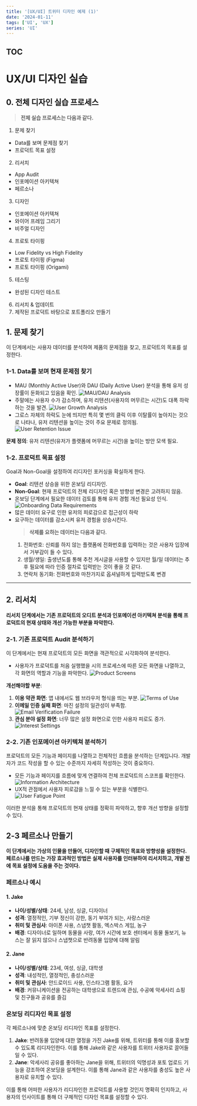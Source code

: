 ```yaml
---
title: '[UX/UI] 트위터 디자인 예제 (1)'
date: '2024-01-11'
tags: ['UI', 'UX']
series: 'UI'
---
```


## TOC

# UX/UI 디자인 실습

## 0. 전체 디자인 실습 프로세스

> **전체 실습 프로세스는 다음과 같다.**

1. 문제 찾기

-   Data를 보며 문제점 찾기
-   프로덕트 목표 설정

2. 리서치

-   App Audit
-   인포메이션 아키텍쳐
-   페르소나

3. 디자인

-   인포메이션 아키텍쳐
-   와이어 프레임 그리기
-   비주얼 디자인

4. 프로토 타이핑

-   Low Fidelity vs High Fidelity
-   프로토 타이핑 (Figma)
-   프로토 타이핑 (Origami)

5. 테스팅

-   완성된 디자인 테스트

6. 리서치 & 업데이트
7. 제작된 프로덕트 바탕으로 포트폴리오 만들기

## 1. 문제 찾기

이 단계에서는 사용자 데이터를 분석하여 제품의 문제점을 찾고, 프로덕트의 목표를 설정한다.

### 1-1. Data를 보며 현재 문제점 찾기

-   MAU (Monthly Active User)와 DAU (Daily Active User) 분석을 통해 유저 성장률이 둔화되고 있음을 확인.
    ![MAU/DAU Analysis](https://velog.velcdn.com/images/keroeroe14/post/7fc34819-11ed-4551-8e2c-e4c4e280f7ad/image.png)
-   주말에는 사용자 수가 감소하며, 유저 리텐션(사용자의 머무르는 시간)도 대폭 하락하는 것을 발견.
    ![User Growth Analysis](https://velog.velcdn.com/images/keroeroe14/post/73949f57-410d-4734-a396-5ebcc8f33c6f/image.png)
-   그로스 자체의 하락도 눈에 띄지만 특히 몇 번의 클릭 이후 이탈률이 높아지는 것으로 나타나, 유저 리텐션을 높이는 것이 주요 문제로 정의됨.
    ![User Retention Issue](https://velog.velcdn.com/images/keroeroe14/post/6ed9536c-cab5-4bcb-80dd-88749dce130c/image.png)

**문제 정의**: 유저 리텐션(유저가 플랫폼에 머무르는 시간)을 높이는 방안 모색 필요.

### 1-2. 프로덕트 목표 설정

Goal과 Non-Goal을 설정하여 리디자인 포커싱을 확실하게 한다.

-   **Goal**: 리텐션 상승을 위한 온보딩 리디자인.
-   **Non-Goal**: 현재 프로덕트의 전체 리디자인 혹은 방향성 변경은 고려하지 않음.
-   온보딩 단계에서 필요한 데이터 검토를 통해 유저 경험 개선 필요성 인식.
    ![Onboarding Data Requirements](https://velog.velcdn.com/images/keroeroe14/post/ac2c98e2-6d31-4c6e-97f7-769e60c1a184/image.png)
-   많은 데이터 요구로 인한 유저의 피로감으로 접근성이 하락
-   요구하는 데이터를 감소시켜 유저 경험을 상승시킨다.
    > **삭제를 요하는 데이터는 다음과 같다.**
    1. 전화번호: 신뢰를 하지 않는 플랫폼에 전화번호를 입력하는 것은 사용자 입장에서 거부감이 들 수 있다.
    2. 생월/생일: 출생년도를 통해 추천 게시글을 사용할 수 있지만 월/일 데이터는 추후 필요에 따라 인증 절차로 입력받는 것이 좋을 것 같다.
    3. 연락처 동기화: 전화번호와 마찬가지로 옵셔널하게 입력받도록 변경

---

## 2. 리서치

**리서치 단계에서는 기존 프로덕트의 오디트 분석과 인포메이션 아키텍쳐 분석을 통해 프로덕트의 현재 상태와 개선 가능한 부분을 파악한다.**

### 2-1. 기존 프로덕트 Audit 분석하기

이 단계에서는 현재 프로덕트의 모든 화면을 객관적으로 시각화하여 분석한다.

-   사용자가 프로덕트를 처음 실행했을 시의 프로세스에 따른 모든 화면을 나열하고, 각 화면의 역할과 기능을 파악한다.
    ![Product Screens](https://velog.velcdn.com/images/keroeroe14/post/d3b51158-9a67-4cd3-a962-b39ed6a7b7c6/image.png)

**개선해야할 부분**:

1. **이용 약관 화면**: 앱 내에서도 웹 브라우저 형식을 띄는 부분.
   ![Terms of Use](https://velog.velcdn.com/images/keroeroe14/post/ca7679ca-0c2d-4894-91a6-466c45773472/image.png)
2. **이메일 인증 실패 화면**: 마진 설정의 일관성이 부족함.
   ![Email Verification Failure](https://velog.velcdn.com/images/keroeroe14/post/324542e3-1788-421b-9629-39feefe4b1c5/image.png)
3. **관심 분야 설정 화면**: 너무 많은 설정 화면으로 인한 사용자 피로도 증가.
   ![Interest Settings](https://velog.velcdn.com/images/keroeroe14/post/b1c97083-ac15-4ce4-868d-6ee6aa4acd77/image.png)

### 2-2. 기존 인포메이션 아키텍쳐 분석하기

프로덕트의 모든 기능과 페이지를 나열하고 전체적인 흐름을 분석하는 단계입니다. 개발자가 코드 작성을 할 수 있는 수준까지 자세히 작성하는 것이 중요하다.

-   모든 기능과 페이지를 흐름에 맞게 연결하여 전체 프로덕트의 스코프를 확인한다.
    ![Information Architecture](https://velog.velcdn.com/images/keroeroe14/post/be754b79-12ef-4fff-a2d1-e86c81e69f1a/image.png)
-   UX적 관점에서 사용자 피로감을 느낄 수 있는 부분을 식별한다.
    ![User Fatigue Point](https://velog.velcdn.com/images/keroeroe14/post/9a5c1ca0-c256-45f8-b9c0-d684e474aa2a/image.png)

이러한 분석을 통해 프로덕트의 현재 상태를 정확히 파악하고, 향후 개선 방향을 설정할 수 있다.

## 2-3 페르소나 만들기

**이 단계에서는 가상의 인물을 만들어, 디자인할 때 구체적인 목표와 방향성을 설정한다. 페르소나를 만드는 가장 효과적인 방법은 실제 사용자를 인터뷰하여 리서치하고, 개발 전에 목표 설정에 도움을 주는 것이다.**

### 페르소나 예시

#### 1. Jake

-   **나이/성별/상태**: 24세, 남성, 싱글, 디자이너
-   **성격**: 열정적인, 기부 정신이 강한, 동기 부여가 되는, 사랑스러운
-   **취미 및 관심사**: 아이폰 사용, 스냅챗 활동, 엑스박스 게임, 농구
-   **배경**: 디자이너로 일하며 동물을 사랑, 여가 시간에 보호 센터에서 동물 돌보기, 뉴스는 잘 읽지 않으나 스냅챗으로 반려동물 입양에 대해 알림

#### 2. Jane

-   **나이/성별/상태**: 23세, 여성, 싱글, 대학생
-   **성격**: 내성적인, 열정적인, 충성스러운
-   **취미 및 관심사**: 안드로이드 사용, 인스타그램 활동, 요가
-   **배경**: 커뮤니케이션을 전공하는 대학생으로 트렌드에 관심, 수공예 악세사리 쇼핑 및 친구들과 공유를 즐김

### 온보딩 리디자인 목표 설정

각 페르소나에 맞춘 온보딩 리디자인 목표를 설정한다.

1. **Jake**: 반려동물 입양에 대한 열정을 가진 Jake를 위해, 트위터를 통해 이를 홍보할 수 있도록 리디자인한다.
   이를 통해 Jake와 같은 사용자를 트위터 사용자로 끌어들일 수 있다.
2. **Jane**: 악세사리 공유를 좋아하는 Jane을 위해, 트위터의 익명성과 포토 업로드 기능을 강조하여 온보딩을 설계한다. 이를 통해 Jane과 같은 사용자를 충성도 높은 사용자로 유치할 수 있다.

이를 통해 어떠한 사용자가 리디자인한 프로덕트를 사용할 것인지 명확히 인지하고, 사용자의 인사이트를 통해 더 구체적인 디자인 목표를 설정할 수 있다.
